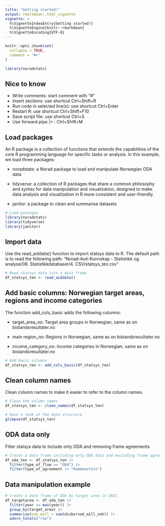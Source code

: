 ```yaml
---
title: "Getting started!"
output: rmarkdown::html_vignette
vignette: >
  %\VignetteIndexEntry{Getting started!}
  %\VignetteEngine{knitr::rmarkdown}
  %\VignetteEncoding{UTF-8}
---
```


```r
knitr::opts_chunk$set(
  collapse = TRUE,
  comment = "#>"
)
```

```r
library(noradstats)
```

## Nice to know

-   Write comments: start comment with "\#"
-   Insert sections: use shortcut Ctrl+Shift+R
-   Run code in selected line(s): use shortcut Ctrl+Enter
-   Restart R: use shortcut Ctrl+Shift+F10
-   Save script file: use shortcut Ctrl+S
-   Use forward pipe \|\> : Ctrl+Shift+M

## Load packages

An R package is a collection of functions that extends the capabilities of the core R programming language for specific tasks or analysis. In this example, we load three packages:

-   noradstats: a Norad package to load and manipulate Norwegian ODA data

-   tidyverse: a collection of R packages that share a common philosophy and syntax for data manipulation and visualization, designed to make data analysis and visualization in R more consistent and user-friendly.

-   janitor: a package to clean and summarise datasets

```r
# Load packages
library(noradstats)
library(tidyverse)
library(janitor)
```

## Import data

Use the read_aiddata() function to import statsys data to R. The default path is to read the following path: "Norad-Avd-Kunnskap - Statistikk og analyse/06. Statistikkdatabaser/4. CSV/statsys_ten.csv"

```r
# Read statsys data into a data frame
df_statsys_ten <- read_aiddata()

```

## Add basic columns: Norwegian target areas, regions and income categories

The function add_cols_basic adds the following columns:

-   target_area_no: Target area groups in Norwegian, same as on bistandsresultater.no

-   main region_no: Regions in Norwegian, same as on bistandsresultater.no

-   income_category_no: Income categories in Norwegian, same as on bistandsresultater.no

```r
# Add basic columns
df_statsys_ten <- add_cols_basic(df_statsys_ten)

```

## Clean column names

Clean column names to make it easier to refer to the column names.

```r
# Clean the column names
df_statsys_ten <- clean_names(df_statsys_ten)

# Have a look at the data structure
glimpse(df_statsys_ten)
```

## ODA data only

Filter statsys data to include only ODA and removing frame agreements

```r
# Create a data frame including only ODA data and excluding frame agreements
df_oda_ten <- df_statsys_ten |> 
  filter(type_of_flow == "ODA") |> 
  filter(type_of_agreement != "Rammeavtale")

```

## Data manipulation example

```r
# Create a data frame of ODA by target area in 2021
df_targetarea <- df_oda_ten |> 
  filter(year == max(year)) |> 
  group_by(target_area) |> 
  summarise(nok_mill = sum(disbursed_mill_nok)) |> 
  adorn_totals("row")
```
